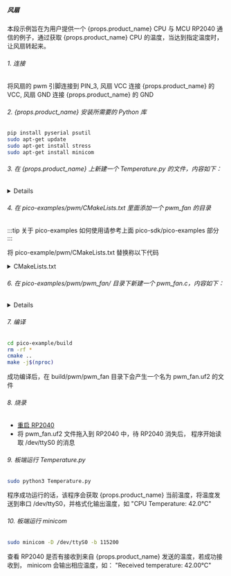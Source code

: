 ##### 风扇

本段示例旨在为用户提供一个 {props.product_name} CPU 与 MCU RP2040 通信的例子，通过获取 {props.product_name} CPU 的温度，当达到指定温度时，让风扇转起来。

###### 1. 连接

将风扇的 pwm 引脚连接到 PIN_3, 风扇 VCC 连接 {props.product_name} 的 VCC, 风扇 GND 连接 {props.product_name} 的 GND

###### 2. {props.product_name} 安装所需要的 Python 库

```bash
pip install pyserial psutil
sudo apt-get update
sudo apt-get install stress
sudo apt-get install minicom
```

###### 3. 在 {props.product_name} 上新建一个 Temperature.py 的文件，内容如下：

<details>

    <summary>Temperature.py</summary>

```py

    import psutil
    import serial
    import time

    SERIAL_PORT = '/dev/ttyS0'
    BAUD_RATE = 115200

    set = serial.Serial(SERIAL_PORT, BAUD_RATE)

    def get_cpu_temperature():
        # get temperature from PC Host
        temps = psutil.sensors_temperatures()
        if 'coretemp' in temps:
            cpu_temp = temps['coretemp'][0].current
            return cpu_temp
        else:
            return None

    try:
        while True:
            temp = get_cpu_temperature()
            if temp is not None:
                print(f"CPU Temperature: {temp}°C")
                set.write(f"{temp}\n".encode())
            else:
                print("Unable to read temperature.")
            time.sleep(1)
    except KeyboardInterrupt:
        set.close()
        print("Program terminated.")

```

</details>

###### 4. 在 pico-examples/pwm/CMakeLists.txt 里面添加一个 pwm_fan 的目录

:::tip
关于 pico-examples 如何使用请参考上面 pico-sdk/pico-examples 部分
:::

将 pico-example/pwm/CMakeLists.txt 替换称以下代码

<details>
<summary>CMakeLists.txt</summary>
```txt

    if (TARGET hardware_pwm)
        add_subdirectory_exclude_platforms(hello_pwm)
        add_subdirectory_exclude_platforms(led_fade)
        add_subdirectory_exclude_platforms(measure_duty_cycle)
        add_subdirectory_exclude_platforms(pwm_fan)
    else()
        message("Skipping PWM examples as hardware_pwm is unavailable on this platform")
    endif()

```

</details>

###### 5. 在 pico-examples/pwm/pwm_fan/ 目录下新建一个 CMakeLists.txt， 内容如下：

<details>

    <summary>CMakeLists.txt</summary>

```txt

    add_executable(pwm_fan
        pwm_fan.c
        )

    # pull in common dependencies and additional pwm hardware support
    target_link_libraries(pwm_fan pico_stdlib hardware_pwm)

    # create map/bin/hex file etc.
    pico_add_extra_outputs(pwm_fan)

    # add url via pico_set_program_url
    example_auto_set_url(pwm_fan)

```

</details>

###### 6. 在 pico-examples/pwm/pwm_fan/ 目录下新建一个 pwm_fan.c，内容如下：

<details>

    <summary>pwm_fan.c</summary>

```c
    #include <stdio.h>
    #include <stdlib.h>
    #include "pico/stdlib.h"
    #include "hardware/uart.h"
    #include "hardware/pwm.h"

    #define UART_ID uart0
    #define BAUD_RATE 115200
    #define UART_TX_PIN 0
    #define UART_RX_PIN 1
    #define FAN_PWM_PIN 28
    #define TEMP_THRESHOLD 60.0

    void set_pwm_duty_cycle(uint slice_num, uint channel, float duty_cycle) {
        if (duty_cycle < 0.0f) duty_cycle = 0.0f;
        if (duty_cycle > 100.0f) duty_cycle = 100.0f;
        uint16_t level = (uint16_t)(duty_cycle * (float)(1 << 16) / 100.0f);
        pwm_set_gpio_level(FAN_PWM_PIN, level);
    }

    int main() {
        stdio_init_all();

        uart_init(UART_ID, BAUD_RATE);
        gpio_set_function(UART_TX_PIN, GPIO_FUNC_UART);
        gpio_set_function(UART_RX_PIN, GPIO_FUNC_UART);

        uart_set_format(UART_ID, 8, 1, UART_PARITY_NONE);
        uart_set_fifo_enabled(UART_ID, false);

        gpio_set_function(FAN_PWM_PIN, GPIO_FUNC_PWM);
        uint slice_num = pwm_gpio_to_slice_num(FAN_PWM_PIN);
        pwm_config config = pwm_get_default_config();
        pwm_config_set_clkdiv(&config, 4.0f);
        pwm_init(slice_num, &config, true);

        char buffer[32];
        int index = 0;

        printf("Waiting for data...\n");

        while (1) {
            if (uart_is_readable(UART_ID)) {
                char c = uart_getc(UART_ID);
                if (c == '\n') {
                    buffer[index] = '\0';
                    float temperature = atof(buffer);
                    printf("Received temperature: %.2f°C\n", temperature);
                    if (temperature > TEMP_THRESHOLD) {
                        set_pwm_duty_cycle(slice_num, PWM_CHAN_A, 100.0f);
                    } else {
                        set_pwm_duty_cycle(slice_num, PWM_CHAN_A, 0.0f);
                    }
                    index = 0;
                } else {
                    buffer[index++] = c;
                    if (index >= sizeof(buffer)) {
                        index = sizeof(buffer) - 1;
                    }
                }
            }
        }

        return 0;
    }

```

</details>

###### 7. 编译

```bash
cd pico-example/build
rm -rf *
cmake ..
make -j$(nproc)
```

成功编译后，在 build/pwm/pwm_fan 目录下会产生一个名为 pwm_fan.uf2 的文件

###### 8. 烧录

  - <a href={props.flash_url}>重启 RP2040</a>
  - 将 pwm_fan.uf2 文件拖入到 RP2040 中，待 RP2040 消失后， 程序开始读取 /dev/ttyS0 的消息

###### 9. 板端运行 Temperature.py

```bash
sudo python3 Temperature.py
```

程序成功运行的话，该程序会获取 {props.product_name} 当前温度，将温度发送到串口 /dev/ttyS0，并格式化输出温度，如 "CPU Temperature: 42.0°C"

###### 10. 板端运行 minicom

```bash
sudo minicom -D /dev/ttyS0 -b 115200
```

查看 RP2040 是否有接收到来自 {props.product_name} 发送的温度，若成功接收到， minicom 会输出相应温度，如： "Received temperature: 42.00°C"
